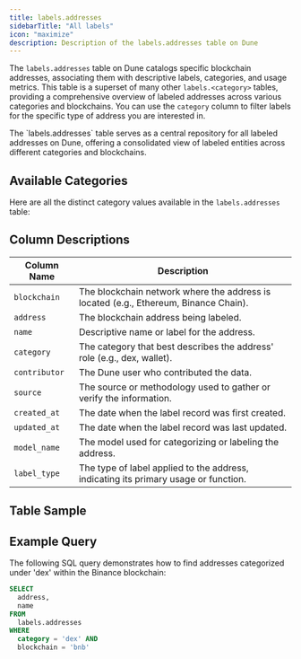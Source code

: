 ```yaml
---
title: labels.addresses
sidebarTitle: "All labels"
icon: "maximize"
description: Description of the labels.addresses table on Dune
---
```



The `labels.addresses` table on Dune catalogs specific blockchain addresses, associating them with descriptive labels, categories, and usage metrics. This table is a superset of many other `labels.<category>` tables, providing a comprehensive overview of labeled addresses across various categories and blockchains.
You can use the `category` column to filter labels for the specific type of address you are interested in.

<Note>
The `labels.addresses` table serves as a central repository for all labeled addresses on Dune, offering a consolidated view of labeled entities across different categories and blockchains. 
</Note>

## Available Categories

Here are all the distinct category values available in the `labels.addresses` table:

<DuneEmbed qID={5488568} vID={8942954} height={400} />

## Column Descriptions

| Column Name   | Description                                                                         |
|---------------|-------------------------------------------------------------------------------------|
| `blockchain`  | The blockchain network where the address is located (e.g., Ethereum, Binance Chain).|
| `address`     | The blockchain address being labeled.                                               |
| `name`        | Descriptive name or label for the address.                                          |
| `category`    | The category that best describes the address' role (e.g., dex, wallet).              |
| `contributor` | The Dune user who contributed the data.                                             |
| `source`      | The source or methodology used to gather or verify the information.                 |
| `created_at`  | The date when the label record was first created.                                    |
| `updated_at`  | The date when the label record was last updated.                                     |
| `model_name`  | The model used for categorizing or labeling the address.                             |
| `label_type`  | The type of label applied to the address, indicating its primary usage or function.  |

## Table Sample


<TableSample tableSchema="labels" tableName="addresses" />

## Example Query

The following SQL query demonstrates how to find addresses categorized under 'dex' within the Binance blockchain:

```sql
SELECT
  address,
  name
FROM
  labels.addresses
WHERE
  category = 'dex' AND
  blockchain = 'bnb'
```